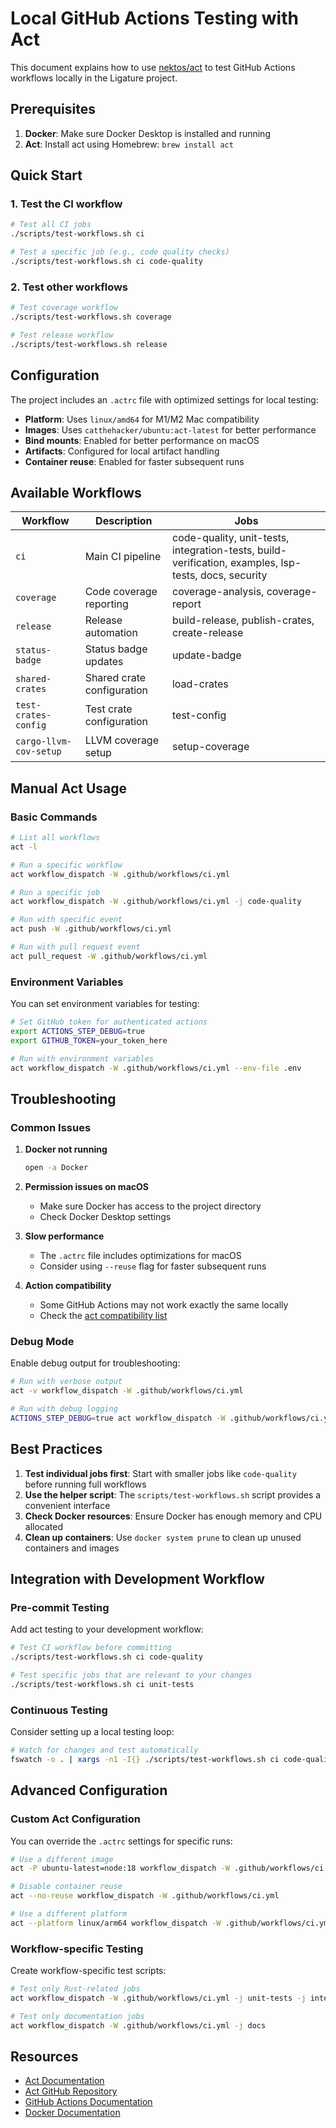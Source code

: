 # Local GitHub Actions Testing with Act

This document explains how to use [nektos/act](https://github.com/nektos/act) to test GitHub Actions workflows locally in the Ligature project.

## Prerequisites

1. **Docker**: Make sure Docker Desktop is installed and running
2. **Act**: Install act using Homebrew: `brew install act`

## Quick Start

### 1. Test the CI workflow

```bash
# Test all CI jobs
./scripts/test-workflows.sh ci

# Test a specific job (e.g., code quality checks)
./scripts/test-workflows.sh ci code-quality
```

### 2. Test other workflows

```bash
# Test coverage workflow
./scripts/test-workflows.sh coverage

# Test release workflow
./scripts/test-workflows.sh release
```

## Configuration

The project includes an `.actrc` file with optimized settings for local testing:

- **Platform**: Uses `linux/amd64` for M1/M2 Mac compatibility
- **Images**: Uses `catthehacker/ubuntu:act-latest` for better performance
- **Bind mounts**: Enabled for better performance on macOS
- **Artifacts**: Configured for local artifact handling
- **Container reuse**: Enabled for faster subsequent runs

## Available Workflows

| Workflow               | Description                | Jobs                                                                                                 |
| ---------------------- | -------------------------- | ---------------------------------------------------------------------------------------------------- |
| `ci`                   | Main CI pipeline           | code-quality, unit-tests, integration-tests, build-verification, examples, lsp-tests, docs, security |
| `coverage`             | Code coverage reporting    | coverage-analysis, coverage-report                                                                   |
| `release`              | Release automation         | build-release, publish-crates, create-release                                                        |
| `status-badge`         | Status badge updates       | update-badge                                                                                         |
| `shared-crates`        | Shared crate configuration | load-crates                                                                                          |
| `test-crates-config`   | Test crate configuration   | test-config                                                                                          |
| `cargo-llvm-cov-setup` | LLVM coverage setup        | setup-coverage                                                                                       |

## Manual Act Usage

### Basic Commands

```bash
# List all workflows
act -l

# Run a specific workflow
act workflow_dispatch -W .github/workflows/ci.yml

# Run a specific job
act workflow_dispatch -W .github/workflows/ci.yml -j code-quality

# Run with specific event
act push -W .github/workflows/ci.yml

# Run with pull request event
act pull_request -W .github/workflows/ci.yml
```

### Environment Variables

You can set environment variables for testing:

```bash
# Set GitHub token for authenticated actions
export ACTIONS_STEP_DEBUG=true
export GITHUB_TOKEN=your_token_here

# Run with environment variables
act workflow_dispatch -W .github/workflows/ci.yml --env-file .env
```

## Troubleshooting

### Common Issues

1. **Docker not running**

   ```bash
   open -a Docker
   ```

2. **Permission issues on macOS**

   - Make sure Docker has access to the project directory
   - Check Docker Desktop settings

3. **Slow performance**

   - The `.actrc` file includes optimizations for macOS
   - Consider using `--reuse` flag for faster subsequent runs

4. **Action compatibility**
   - Some GitHub Actions may not work exactly the same locally
   - Check the [act compatibility list](https://github.com/nektos/act#actions)

### Debug Mode

Enable debug output for troubleshooting:

```bash
# Run with verbose output
act -v workflow_dispatch -W .github/workflows/ci.yml

# Run with debug logging
ACTIONS_STEP_DEBUG=true act workflow_dispatch -W .github/workflows/ci.yml
```

## Best Practices

1. **Test individual jobs first**: Start with smaller jobs like `code-quality` before running full workflows
2. **Use the helper script**: The `scripts/test-workflows.sh` script provides a convenient interface
3. **Check Docker resources**: Ensure Docker has enough memory and CPU allocated
4. **Clean up containers**: Use `docker system prune` to clean up unused containers and images

## Integration with Development Workflow

### Pre-commit Testing

Add act testing to your development workflow:

```bash
# Test CI workflow before committing
./scripts/test-workflows.sh ci code-quality

# Test specific jobs that are relevant to your changes
./scripts/test-workflows.sh ci unit-tests
```

### Continuous Testing

Consider setting up a local testing loop:

```bash
# Watch for changes and test automatically
fswatch -o . | xargs -n1 -I{} ./scripts/test-workflows.sh ci code-quality
```

## Advanced Configuration

### Custom Act Configuration

You can override the `.actrc` settings for specific runs:

```bash
# Use a different image
act -P ubuntu-latest=node:18 workflow_dispatch -W .github/workflows/ci.yml

# Disable container reuse
act --no-reuse workflow_dispatch -W .github/workflows/ci.yml

# Use a different platform
act --platform linux/arm64 workflow_dispatch -W .github/workflows/ci.yml
```

### Workflow-specific Testing

Create workflow-specific test scripts:

```bash
# Test only Rust-related jobs
act workflow_dispatch -W .github/workflows/ci.yml -j unit-tests -j integration-tests

# Test only documentation jobs
act workflow_dispatch -W .github/workflows/ci.yml -j docs
```

## Resources

- [Act Documentation](https://nektosact.com/)
- [Act GitHub Repository](https://github.com/nektos/act)
- [GitHub Actions Documentation](https://docs.github.com/en/actions)
- [Docker Documentation](https://docs.docker.com/)
